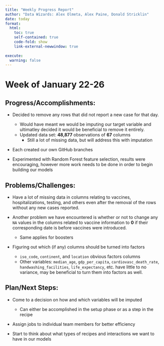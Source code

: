 ```yaml
---
title: "Weekly Progress Report"
author: "Data Wizards: Alex Olmeta, Alex Paine, Donald Stricklin"
date: today
format:
  html:
    toc: true
    self-contained: true
    code-fold: show
    link-external-newwindow: true
    
execute:
  warning: false
---
```

# Week of January 22-26

## Progress/Accomplishments:

- Decided to remove any rows that did not report a new case for that day.
  - Would have meant we would be imputing our target variable and ultimatley decided it would be beneficial to remove it entirely.
  - Updated data set: **48,877** observations of **67** columns
    - Still a lot of missing data, but will address this with imputation

- Each created our own GitHub branches

- Experimented with Random Forest feature selection, results were encouraging, however more work needs to be done in order to begin building our models

## Problems/Challenges:

- Have a lot of missing data in columns relating to vaccines, hospitalizations, testing, and others even after the removal of the rows without any new cases reported.
  
- Another problem we have encountered is whether or not to change any `NA` values in the columns related to vaccine information to **0** if their corresponding date is before vaccines were introduced.
  - Same applies for boosters

- Figuring out which (if any) columns should be turned into factors
  - `iso_code`, `continent`, and `location` obvious factors columns
  - Other variables: `median_age`, `gdp_per_capita`, `cardiovasc_death_rate`, `handwashing_facilities`, `life_expectancy`, etc. have little to no variance, may be beneficial to turn them into factors as well.

## Plan/Next Steps:

- Come to a decision on how and which variables will be imputed
  - Can either be accomplished in the setup phase or as a step in the recipe 

- Assign jobs to individual team members for better efficiency

- Start to think about what types of recipes and interactions we want to have in our models
